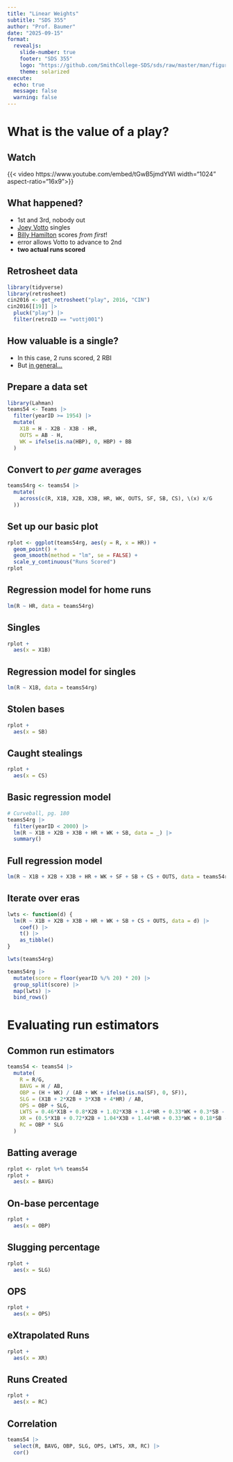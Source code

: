 ```yaml
---
title: "Linear Weights"
subtitle: "SDS 355"
author: "Prof. Baumer" 
date: "2025-09-15"
format: 
  revealjs:
    slide-number: true
    footer: "SDS 355"
    logo: "https://github.com/SmithCollege-SDS/sds/raw/master/man/figures/logo.png"
    theme: solarized
execute: 
  echo: true
  message: false
  warning: false
---
```


# What is the value of a play? 

## Watch

{{< video https://www.youtube.com/embed/tGwB5jmdYWI width="1024" aspect-ratio="16x9">}}

## What happened?

- 1st and 3rd, nobody out
- [Joey Votto](https://en.wikipedia.org/wiki/Joey_Votto) singles
- [Billy Hamilton](https://en.wikipedia.org/wiki/Billy_Hamilton_(baseball,_born_1990)) scores *from first*!
- error allows Votto to advance to 2nd
- **two actual runs scored**

## Retrosheet data

```r
library(tidyverse)
library(retrosheet)
cin2016 <- get_retrosheet("play", 2016, "CIN")
cin2016[[19]] |>
  pluck("play") |>
  filter(retroID == "vottj001")
```

## How valuable is a single? 

- In this case, 2 runs scored, 2 RBI
- But [in general...](https://www.baseball-reference.com/leaders/1B_career.shtml)


## Prepare a data set

```r
library(Lahman)
teams54 <- Teams |>
  filter(yearID >= 1954) |>
  mutate(
    X1B = H - X2B - X3B - HR,
    OUTS = AB - H,
    WK = ifelse(is.na(HBP), 0, HBP) + BB
  )
```

## Convert to *per game* averages

```r
teams54rg <- teams54 |>
  mutate(
    across(c(R, X1B, X2B, X3B, HR, WK, OUTS, SF, SB, CS), \(x) x/G
  ))
```

## Set up our basic plot

```r
rplot <- ggplot(teams54rg, aes(y = R, x = HR)) +
  geom_point() +
  geom_smooth(method = "lm", se = FALSE) +
  scale_y_continuous("Runs Scored")
rplot
```

## Regression model for home runs

```r
lm(R ~ HR, data = teams54rg)
```

## Singles

```r
rplot + 
  aes(x = X1B)
```

## Regression model for singles

```r
lm(R ~ X1B, data = teams54rg)
```

## Stolen bases

```r
rplot + 
  aes(x = SB)
```

## Caught stealings

```r
rplot + 
  aes(x = CS)
```

## Basic regression model

```r
# Curveball, pg. 180
teams54rg |>
  filter(yearID < 2000) |>
  lm(R ~ X1B + X2B + X3B + HR + WK + SB, data = _) |>
  summary()
```

## Full regression model

```r
lm(R ~ X1B + X2B + X3B + HR + WK + SF + SB + CS + OUTS, data = teams54rg)
```

## Iterate over eras

```r
lwts <- function(d) {
  lm(R ~ X1B + X2B + X3B + HR + WK + SB + CS + OUTS, data = d) |>
    coef() |>
    t() |>
    as_tibble()
}

lwts(teams54rg)

teams54rg |>
  mutate(score = floor(yearID %/% 20) * 20) |>
  group_split(score) |>
  map(lwts) |>
  bind_rows()
```

# Evaluating run estimators

## Common run estimators

```r
teams54 <- teams54 |>
  mutate(
    R = R/G,
    BAVG = H / AB,
    OBP = (H + WK) / (AB + WK + ifelse(is.na(SF), 0, SF)),
    SLG = (X1B + 2*X2B + 3*X3B + 4*HR) / AB,
    OPS = OBP + SLG,
    LWTS = 0.46*X1B + 0.8*X2B + 1.02*X3B + 1.4*HR + 0.33*WK + 0.3*SB - 0.6*CS - 0.25*(OUTS),
    XR = (0.5*X1B + 0.72*X2B + 1.04*X3B + 1.44*HR + 0.33*WK + 0.18*SB -0.32*CS - 0.098*OUTS) / G,
    RC = OBP * SLG
  ) 
```

## Batting average

```r
rplot <- rplot %+% teams54
rplot +
  aes(x = BAVG)
```

## On-base percentage

```r
rplot +
  aes(x = OBP)
```

## Slugging percentage

```r
rplot +
  aes(x = SLG)
```

## OPS

```r
rplot +
  aes(x = OPS)
```

## eXtrapolated Runs

```r
rplot +
  aes(x = XR)
```

## Runs Created

```r
rplot +
  aes(x = RC)
```

## Correlation

```r
teams54 |>
  select(R, BAVG, OBP, SLG, OPS, LWTS, XR, RC) |>
  cor()
```


